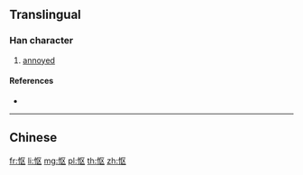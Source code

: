 {{also|慪}}
==Translingual==

===Han character===
{{Han char|rn=61|rad=心|as=04|sn=7|four=|canj=PSK|ids=⿰忄区}}

# [[annoyed]]

====References====
* {{Han ref|kx=0379.071|hdz=42276.050|uh=6004|ud=24580}}

----

==Chinese==
{{zh-see|慪}}

[[fr:怄]]
[[li:怄]]
[[mg:怄]]
[[pl:怄]]
[[th:怄]]
[[zh:怄]]